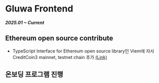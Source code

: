 # Gluwa Frontend
***2025.01 ~ Current***

## Ethereum open source contribute

- TypeScript Interface for Ethereum open source library인 Viem에 자사 CreditCoin3 mainnet, testnet chain 추가 [(Link)](https://github.com/wevm/viem/pulls?q=fe-dudu)

## 온보딩 프로그램 진행
